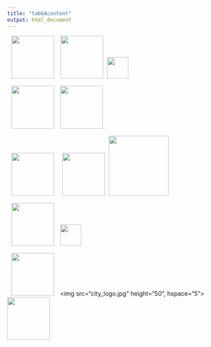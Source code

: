 ```yaml
---
title: "tab6Acontent"
output: html_document
---
```

<img src="jamie.jpg" height="100" hspace="10" align="left">
<img src="gc_logo.jpg" height="100" hspace="5">
<img src="city_logo.jpg" height="50">

<img src="matt.jpg" height="100" hspace="10">
<img src="UConn_logo.tiff" width="100">

<img src="bruno.jpg" height="100" hspace ="10">
<img src="ufg.jpg" width="100" hspace="5">
<img src="uah.jpg" width="140">

<img src="bob.jpg" height="100" hspace="10">
<img src="aarhus.jpg" height="50">

<img src="rob.jpg" height="100" hspace="10">
<img src="city_logo.jpg" height="50", hspace="5">
<img src="gc_logo.jpg" height="100">
